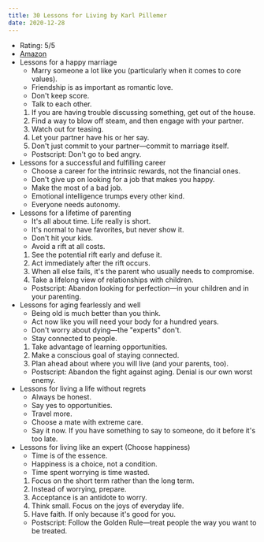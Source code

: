 ```yaml
---
title: 30 Lessons for Living by Karl Pillemer
date: 2020-12-28
---
```


- Rating: 5/5
- [Amazon](https://amzn.to/3n1MQRB)
- Lessons for a happy marriage
  - Marry someone a lot like you (particularly when it comes to core values).
  - Friendship is as important as romantic love.
  - Don't keep score.
  - Talk to each other.
  1. If you are having trouble discussing something, get out of the house.
  1. Find a way to blow off steam, and then engage with your partner.
  1. Watch out for teasing.
  1. Let your partner have his or her say.
  1. Don't just commit to your partner—commit to marriage itself.
  - Postscript: Don't go to bed angry.
- Lessons for a successful and fulfilling career
  - Choose a career for the intrinsic rewards, not the financial ones.
  - Don't give up on looking for a job that makes you happy.
  - Make the most of a bad job.
  - Emotional intelligence trumps every other kind.
  - Everyone needs autonomy.
- Lessons for a lifetime of parenting
  - It's all about time. Life really is short.
  - It's normal to have favorites, but never show it.
  - Don't hit your kids.
  - Avoid a rift at all costs.
  1. See the potential rift early and defuse it.
  1. Act immediately after the rift occurs.
  1. When all else fails, it's the parent who usually needs to compromise.
  1. Take a lifelong view of relationships with children.
  - Postscript: Abandon looking for perfection—in your children and in your parenting.
- Lessons for aging fearlessly and well
  - Being old is much better than you think.
  - Act now like you will need your body for a hundred years.
  - Don't worry about dying—the "experts" don't.
  - Stay connected to people.
  1. Take advantage of learning opportunities.
  1. Make a conscious goal of staying connected.
  1. Plan ahead about where you will live (and your parents, too).
  - Postscript: Abandon the fight against aging. Denial is our own worst enemy.
- Lessons for living a life without regrets
  - Always be honest.
  - Say yes to opportunities.
  - Travel more.
  - Choose a mate with extreme care.
  - Say it now. If you have something to say to someone, do it before it's too late.
- Lessons for living like an expert (Choose happiness)
  - Time is of the essence.
  - Happiness is a choice, not a condition.
  - Time spent worrying is time wasted.
  1. Focus on the short term rather than the long term.
  1. Instead of worrying, prepare.
  1. Acceptance is an antidote to worry.
  1. Think small. Focus on the joys of everyday life.
  1. Have faith. If only because it's good for you.
  - Postscript: Follow the Golden Rule—treat people the way you want to be treated.
